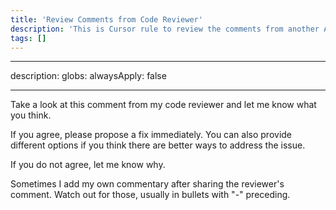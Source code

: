 ```yaml
---
title: 'Review Comments from Code Reviewer'
description: 'This is Cursor rule to review the comments from another AI Code Reviewer. Allows you to double-check the comments'
tags: []
---
```


---

description:
globs:
alwaysApply: false

---

Take a look at this comment from my code reviewer and let me know what you think.

If you agree, please propose a fix immediately. You can also provide different options if you think there are better ways to address the issue.

If you do not agree, let me know why.

Sometimes I add my own commentary after sharing the reviewer's comment. Watch out for those, usually in bullets with "-" preceding.
